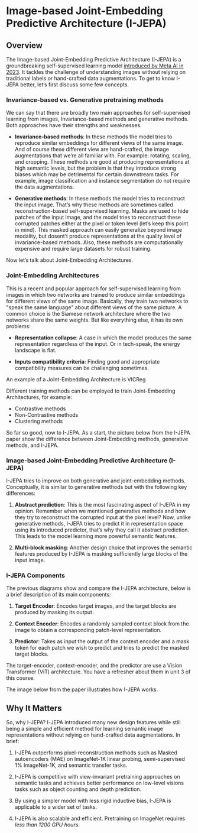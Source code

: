 # Image-based Joint-Embedding Predictive Architecture (I-JEPA)

## Overview

The Image-based Joint-Embedding Predictive Architecture (I-JEPA) is a groundbreaking self-supervised learning model [introduced by Meta AI in 2023](https://ai.meta.com/blog/yann-lecun-ai-model-i-jepa/). It tackles the challenge of understanding images without relying on traditional labels or hand-crafted data augmentations.
To get to know I-JEPA better, let’s first discuss some few concepts.

### Invariance-based vs. Generative pretraining methods

We can say that there are broadly two main approaches for self-supervised learning from images, Invariance-based methods and generative methods. Both approaches have their strengths and weaknesses.

- **Invariance-based methods**: In these methods the model tries to reproduce similar embeddings for different views of the same image. And of course these different view are hand-crafted, the image augmentations that we’re all familiar with. For example: rotating, scaling, and cropping. These methods are good at producing representations at high semantic levels, but the problem is that they introduce strong biases which may be detrimental for certain downstream tasks. For example, image classification and instance segmentation do not require the data augmentations.

- **Generative methods**: In these methods the model tries to reconstruct the input image. That’s why these methods are sometimes called reconstruction-based self-supervised learning. Masks are used to hide patches of the input image, and the model tries to reconstruct these corrupted patches either at the pixel or token level (let’s keep this point in mind). This masked approach can easily generalize beyond image modality, but dosent’t produce representations at the quality level of invariance-based methods. Also, these methods are computationally expensive and require large datasets for robust training.

Now let’s talk about Joint-Embedding Architectures.

### Joint-Embedding Architectures

This is a recent and popular approach for self-supervised learning from images in which two networks are trained to produce similar embeddings for different views of the same image. Basically, they train two networks to "speak the same language" about different views of the same picture. A common choice is the Siamese network architecture where the two networks share the same weights. But like everything else, it has its own problems:

- **Representation collapse**: A case in which the model produces the same representation regardless of the input. Or in tech-speak, the energy landscape is flat.

- **Inputs compatibility criteria**: Finding good and appropriate compatibility measures can be challenging sometimes.

An example of a Joint-Embedding Architecture is VICReg

<Tip>
Different training methods can be employed to train Joint-Embedding Architectures, for example:

- Contrastive methods
- Non-Contrastive methods
- Clustering methods
</Tip>

So far so good, now to I-JEPA. As a start, the picture below from the I-JEPA paper show the difference between Joint-Embedding methods, generative methods, and I-JEPA.

### Image-based Joint-Embedding Predictive Architecture (I-JEPA)

I-JEPA tries to improve on both generative and joint-embedding methods. Conceptually, it is similar to generative methods but with the following key differences:

1. **Abstract prediction**: This is the most fascinating aspect of I-JEPA in my opinion. Remember when we mentioned generative methods and how they try to reconstruct the corrupted input at the pixel level? Now, unlike generative methods, I-JEPA tries to predict it in representation space using its introduced predictor, that’s why they call it abstract prediction. This leads to the model learning more powerful semantic features.

2. **Multi-block masking**: Another design choice that improves the semantic features produced by I-JEPA is masking sufficiently large blocks of the input image.

### I-JEPA Components

The previous diagrams show and compare the I-JEPA architecture, below is a brief description of its main components:

1. **Target Encoder**: Encodes target images, and the target blocks are produced by masking its output.

2. **Context Encoder**: Encodes a randomly sampled context block from the image to obtain a corresponding patch-level representation.

3. **Predictor**: Takes as input the output of the context encoder and a mask token for each patch we wish to predict and tries to predict the masked target blocks.

The target-encoder, context-encoder, and the predictor are use a Vision Transformer (ViT) architecture. You have a refresher about them in unit 3 of this course.

The image below from the paper illustrates how I-JEPA works.

## Why It Matters

So, why I-JEPA? I-JEPA introduced many new design features while still being a simple and efficient method for learning semantic image representations without relying on hand-crafted data augmentations. In brief:

1. I-JEPA outperforms pixel-reconstruction methods such as Masked autoencoders (MAE) on ImageNet-1K linear probing, semi-supervised 1% ImageNet-1K, and semantic transfer tasks.

2. I-JEPA is competitive with view-invariant pretraining approaches on semantic tasks and achieves better performance on low-level visions tasks such as object counting and depth prediction.

3. By using a simpler model with less rigid inductive bias, I-JEPA is applicable to a wider set of tasks.

4. I-JEPA is also scalable and efficient. Pretraining on ImageNet requires *less than 1200 GPU hours*.







